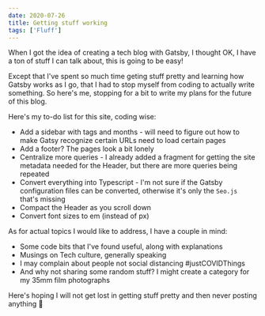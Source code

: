 ```yaml
---
date: 2020-07-26
title: Getting stuff working
tags: ['Fluff']
---
```


When I got the idea of creating a tech blog with Gatsby, I thought OK, I have a ton of stuff I can talk about, this is going to be easy!

Except that I've spent so much time geting stuff pretty and learning how Gatsby works as I go, that I had to stop myself from coding to actually write something. So here's me, stopping for a bit to write my plans for the future of this blog.

Here's my to-do list for this site, coding wise:

- Add a sidebar with tags and months - will need to figure out how to make Gatsy recognize certain URLs need to load certain pages
- Add a footer? The pages look a bit lonely
- Centralize more queries - I already added a fragment for getting the site metadata needed for the Header, but there are more queries being repeated
- Convert everything into Typescript - I'm not sure if the Gatsby configuration files can be converted, otherwise it's only the `Seo.js` that's missing
- Compact the Header as you scroll down
- Convert font sizes to em (instead of px)

As for actual topics I would like to address, I have a couple in mind:

- Some code bits that I've found useful, along with explanations
- Musings on Tech culture, generally speaking
- I may complain about people not social distancing #justCOVIDThings
- And why not sharing some random stuff? I might create a category for my 35mm film photographs

Here's hoping I will not get lost in getting stuff pretty and then never posting anything 🌈
